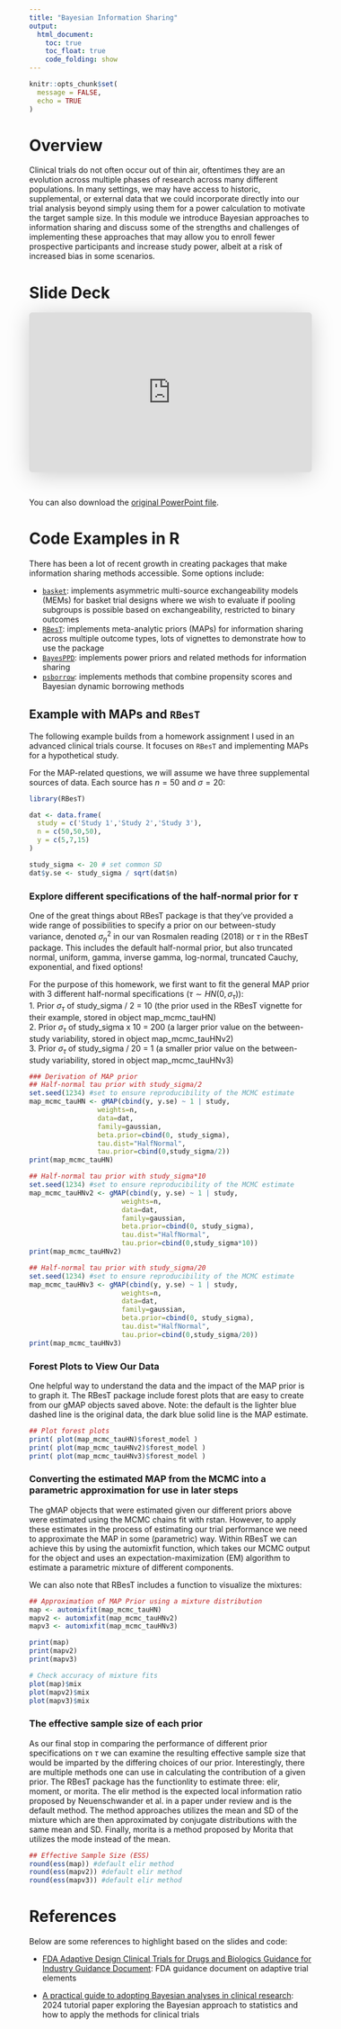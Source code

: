 ```yaml
---
title: "Bayesian Information Sharing"
output:
  html_document: 
    toc: true
    toc_float: true
    code_folding: show
---
```


```r
knitr::opts_chunk$set(
  message = FALSE,
  echo = TRUE
)
```


# Overview

Clinical trials do not often occur out of thin air, oftentimes they are an evolution across multiple phases of research across many different populations. In many settings, we may have access to historic, supplemental, or external data that we could incorporate directly into our trial analysis beyond simply using them for a power calculation to motivate the target sample size. In this module we introduce Bayesian approaches to information sharing and discuss some of the strengths and challenges of implementing these approaches that may allow you to enroll fewer prospective participants and increase study power, albeit at a risk of increased bias in some scenarios.


# Slide Deck

<iframe class="speakerdeck-iframe" style="border: 0px; background: rgba(0, 0, 0, 0.1) padding-box; margin: 0px; padding: 0px; border-radius: 6px; box-shadow: rgba(0, 0, 0, 0.2) 0px 5px 40px; width: 100%; height: auto; aspect-ratio: 560 / 315;" frameborder="0" src="https://speakerdeck.com/player/5a2ffc83655b4dafaae254de01753cd3" title="Bayesian Methods for Information Sharing" allowfullscreen="true" data-ratio="1.7777777777777777"></iframe>

&nbsp;

You can also download the [original PowerPoint file](./files/Slides/8_bayesian_information_sharing.pptx).


# Code Examples in R

There has been a lot of recent growth in creating packages that make information sharing methods accessible. Some options include:

* [`basket`](https://cran.rstudio.com/web/packages/basket/index.html): implements asymmetric multi-source exchangeability models (MEMs) for basket trial designs where we wish to evaluate if pooling subgroups is possible based on exchangeability, restricted to binary outcomes
* [`RBesT`](https://cran.r-project.org/web/packages/RBesT/index.html): implements meta-analytic priors (MAPs) for information sharing across multiple outcome types, lots of vignettes to demonstrate how to use the package
* [`BayesPPD`](https://cran.r-project.org/web/packages/BayesPPD/index.html): implements power priors and related methods for information sharing
* [`psborrow`](https://cran.r-project.org/web/packages/psborrow/index.html): implements methods that combine propensity scores and Bayesian dynamic borrowing methods


## Example with MAPs and `RBesT`

The following example builds from a homework assignment I used in an advanced clinical trials course. It focuses on `RBesT` and implementing MAPs for a hypothetical study.

For the MAP-related questions, we will assume we have three supplemental sources of data. Each source has $n=50$ and $\sigma=20$:

```r
library(RBesT)

dat <- data.frame(
  study = c('Study 1','Study 2','Study 3'),
  n = c(50,50,50),
  y = c(5,7,15)
)

study_sigma <- 20 # set common SD
dat$y.se <- study_sigma / sqrt(dat$n)
```

### Explore different specifications of the half-normal prior for $\tau$

One of the great things about RBesT package is that they've provided a wide range of possibilities to specify a prior on our between-study variance, denoted $\sigma^2_{\eta}$ in our van Rosmalen reading (2018) or $\tau$ in the RBesT package. This includes the default half-normal prior, but also truncated normal, uniform, gamma, inverse gamma, log-normal, truncated Cauchy, exponential, and fixed options! 

For the purpose of this homework, we first want to fit the general MAP prior with 3 different half-normal specifications ($\tau \sim HN(0,\sigma_{\tau})$):  
1. Prior $\sigma_{\tau}$ of study_sigma / 2 = 10 (the prior used in the RBesT vignette for their example, stored in object map_mcmc_tauHN)  
2. Prior $\sigma_{\tau}$ of study_sigma x 10 = 200 (a larger prior value on the between-study variability, stored in object map_mcmc_tauHNv2)  
3. Prior $\sigma_{\tau}$ of study_sigma / 20 = 1 (a smaller prior value on the between-study variability, stored in object map_mcmc_tauHNv3)  

```r
### Derivation of MAP prior
## Half-normal tau prior with study_sigma/2
set.seed(1234) #set to ensure reproducibility of the MCMC estimate
map_mcmc_tauHN <- gMAP(cbind(y, y.se) ~ 1 | study, 
                 weights=n,
                 data=dat,
                 family=gaussian,
                 beta.prior=cbind(0, study_sigma),
                 tau.dist="HalfNormal",
                 tau.prior=cbind(0,study_sigma/2))
print(map_mcmc_tauHN)

## Half-normal tau prior with study_sigma*10
set.seed(1234) #set to ensure reproducibility of the MCMC estimate
map_mcmc_tauHNv2 <- gMAP(cbind(y, y.se) ~ 1 | study, 
                       weights=n,
                       data=dat,
                       family=gaussian,
                       beta.prior=cbind(0, study_sigma),
                       tau.dist="HalfNormal",
                       tau.prior=cbind(0,study_sigma*10))
print(map_mcmc_tauHNv2)

## Half-normal tau prior with study_sigma/20
set.seed(1234) #set to ensure reproducibility of the MCMC estimate
map_mcmc_tauHNv3 <- gMAP(cbind(y, y.se) ~ 1 | study, 
                       weights=n,
                       data=dat,
                       family=gaussian,
                       beta.prior=cbind(0, study_sigma),
                       tau.dist="HalfNormal",
                       tau.prior=cbind(0,study_sigma/20))
print(map_mcmc_tauHNv3)

```

### Forest Plots to View Our Data

One helpful way to understand the data and the impact of the MAP prior is to graph it. The RBesT package include forest plots that are easy to create from our gMAP objects saved above. Note: the default is the lighter blue dashed line is the original data, the dark blue solid line is the MAP estimate.

```r
## Plot forest plots
print( plot(map_mcmc_tauHN)$forest_model )
print( plot(map_mcmc_tauHNv2)$forest_model )
print( plot(map_mcmc_tauHNv3)$forest_model )
```

### Converting the estimated MAP from the MCMC into a parametric approximation for use in later steps

The gMAP objects that were estimated given our different priors above were estimated using the MCMC chains fit with rstan. However, to apply these estimates in the process of estimating our trial performance we need to approximate the MAP in some (parametric) way. Within RBesT we can achieve this by using the automixfit function, which takes our MCMC output for the object and uses an expectation-maximization (EM) algorithm to estimate a parametric mixture of different components.

We can also note that RBesT includes a function to visualize the mixtures:

```r
## Approximation of MAP Prior using a mixture distribution
map <- automixfit(map_mcmc_tauHN)
mapv2 <- automixfit(map_mcmc_tauHNv2)
mapv3 <- automixfit(map_mcmc_tauHNv3)

print(map)
print(mapv2)
print(mapv3)

# Check accuracy of mixture fits
plot(map)$mix
plot(mapv2)$mix
plot(mapv3)$mix
```

### The effective sample size of each prior

As our final stop in comparing the performance of different prior specifications on $\tau$ we can examine the resulting effective sample size that would be imparted by the differing choices of our prior. Interestingly, there are multiple methods one can use in calculating the contribution of a given prior. The RBesT package has the functionlity to estimate three:  elir, moment, or morita. The elir method is the expected local information ratio proposed by Neuenschwander et al. in a paper under review and is the default method. The method approaches utilizes the mean and SD of the mixture which are then approximated by conjugate distributions with the same mean and SD. Finally, morita is a method proposed by Morita that utilizes the mode instead of the mean.

```r
## Effective Sample Size (ESS)
round(ess(map)) #default elir method
round(ess(mapv2)) #default elir method
round(ess(mapv3)) #default elir method
```


# References

Below are some references to highlight based on the slides and code:

* [FDA Adaptive Design Clinical Trials for Drugs and Biologics Guidance for Industry Guidance Document](https://www.fda.gov/regulatory-information/search-fda-guidance-documents/adaptive-design-clinical-trials-drugs-and-biologics-guidance-industry): FDA guidance document on adaptive trial elements

* [A practical guide to adopting Bayesian analyses in clinical research](https://www.cambridge.org/core/journals/journal-of-clinical-and-translational-science/article/practical-guide-to-adopting-bayesian-analyses-in-clinical-research/CF6C017318CD5431C98EEFE37DBB6063?utm_campaign=shareaholic&utm_medium=copy_link&utm_source=bookmark): 2024 tutorial paper exploring the Bayesian approach to statistics and how to apply the methods for clinical trials